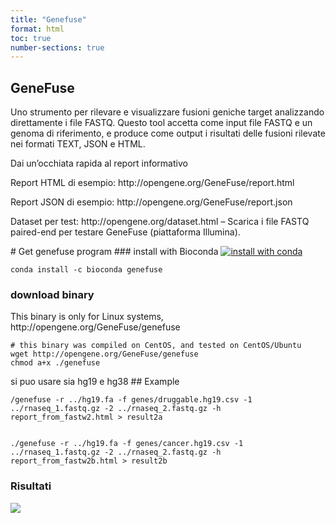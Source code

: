 ```yaml
---
title: "Genefuse"
format: html
toc: true
number-sections: true
---
```


## GeneFuse

Uno strumento per rilevare e visualizzare fusioni geniche target analizzando direttamente i file FASTQ. Questo tool accetta come input file FASTQ e un genoma di riferimento, e produce come output i risultati delle fusioni rilevate nei formati TEXT, JSON e HTML.

Dai un’occhiata rapida al report informativo

Report HTML di esempio: http://opengene.org/GeneFuse/report.html

Report JSON di esempio: http://opengene.org/GeneFuse/report.json

Dataset per test: http://opengene.org/dataset.html – Scarica i file FASTQ paired-end per testare GeneFuse (piattaforma Illumina).

\# Get genefuse program \### install with Bioconda [![install with conda](https://anaconda.org/bioconda/genefuse/badges/version.svg)](https://anaconda.org/bioconda/genefuse)

``` shell
conda install -c bioconda genefuse
```

### download binary

This binary is only for Linux systems, http://opengene.org/GeneFuse/genefuse

``` shell
# this binary was compiled on CentOS, and tested on CentOS/Ubuntu
wget http://opengene.org/GeneFuse/genefuse
chmod a+x ./genefuse
```

si puo usare sia hg19 e hg38 \## Example

``` shell
/genefuse -r ../hg19.fa -f genes/druggable.hg19.csv -1 ../rnaseq_1.fastq.gz -2 ../rnaseq_2.fastq.gz -h report_from_fastw2.html > result2a


./genefuse -r ../hg19.fa -f genes/cancer.hg19.csv -1 ../rnaseq_1.fastq.gz -2 ../rnaseq_2.fastq.gz -h report_from_fastw2b.html > result2b

```

### Risultati

![](images/clipboard-1320596481.png)
